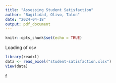 ---
title: "Assessing Student Satisfaction"
author: "Bagilidad, Olivo, Talon"
date: "2024-04-18"
output: pdf_document
---

```{r setup, include=FALSE}
knitr::opts_chunk$set(echo = TRUE)
```

Loading of csv
```{r}
library(readxl)
data <- read_excel("student-satisfaction.xlsx")
View(data)
```

f